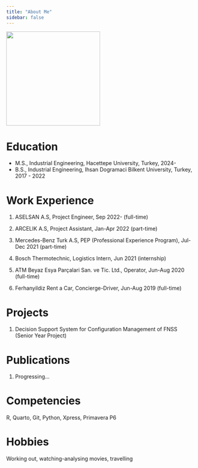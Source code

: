 ```yaml
---
title: "About Me"
sidebar: false 
---
```


![](images/1-2.jpg){fig-align="center" width="250"}

# Education

-   M.S., Industrial Engineering, Hacettepe University, Turkey, 2024-
-   B.S., Industrial Engineering, Ihsan Dogramaci Bilkent University, Turkey, 2017 - 2022

# Work Experience

1.  ASELSAN A.S, Project Engineer, Sep 2022- (full-time)

2.  ARCELIK A.S, Project Assistant, Jan-Apr 2022 (part-time)

3.  Mercedes-Benz Turk A.S, PEP (Professional Experience Program), Jul-Dec 2021 (part-time)

4.  Bosch Thermotechnic, Logistics Intern, Jun 2021 (internship)

5.  ATM Beyaz Esya Parçalari San. ve Tic. Ltd., Operator, Jun-Aug 2020 (full-time)

6.  Ferhanyildiz Rent a Car, Concierge-Driver, Jun-Aug 2019 (full-time)

# Projects

1.  Decision Support System for Configuration Management of FNSS (Senior Year Project)

# Publications

1.  Progressing...

# Competencies

R, Quarto, Git, Python, Xpress, Primavera P6

# Hobbies

Working out, watching-analysing movies, travelling
